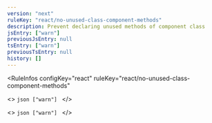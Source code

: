 ```yaml
---
version: "next"
ruleKey: "react/no-unused-class-component-methods"
description: Prevent declaring unused methods of component class
jsEntry: ["warn"]
previousJsEntry: null
tsEntry: ["warn"]
previousTsEntry: null
history: []
---
```


<RuleInfos 
  configKey="react" 
  ruleKey="react/no-unused-class-component-methods" 
>
  <>
    ```json
    ["warn"]
    ```
  </>

  <>
    ```json
    ["warn"]
    ```
  </>
</RuleInfos>
